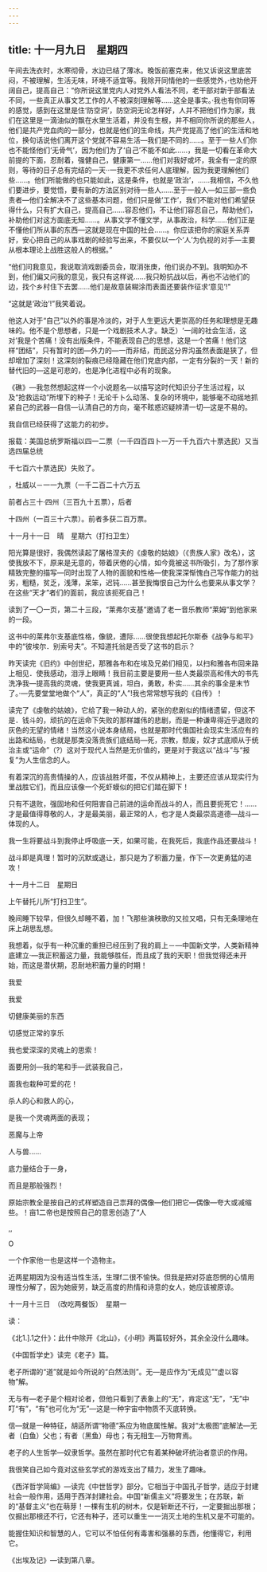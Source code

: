```yaml
---
---
---
```

title: 十一月九日　星期四
---




午间去洗衣时，水寒彻骨，水边已结了薄冰。晚饭前塞克来，他又诉说这里底苦闷，不被理解，生活无味，环境不适宜等。我除开同情他的一些感觉外，·也劝他开阔自己，提高自己：“你所说这里党内人对党外人看法不同，老干部对新于部看法不同，一些真正从事文艺工作的人不被深刻理解等……这全是事实。·我也有你同等的感觉，感到在这里是住‘防空洞’，防空洞无论怎样好，人并不把他们作为家，我们在这里是一滴油似的飘在水里生活着，并没有生根，并不相同你所说的那些人，他们是共产党血肉的一部分，也就是他们的生命线，共产党提高了他们的生活和地位，换句话说他们离开这个党就不容易生活―我们是不同的……。至于一些人们你也不能怪他们‘无骨气’，因为他们为了‘自己’不能不如此……，我是一切看在革命大前提的下面，忍耐着，强健自己，健康第一……他们对我好或坏，我全有一定的原则，等待的日子总有完结的一天··一我更不求任何人底理解，因为我更理解他们些……。他们所能做的也只能如此，这是条件，也就是‘政治’，……我相信，不久他们要进步，要觉悟，要有新的方法区别对待一些人……至于一般人―如三部一些负责者―他们全解决不了这些基本问题，他们只是做‘工作’，我们不能对他们希望获得什么，只有扩大自己，提高自己……容忍他们，不让他们容忍自己，帮助他们，补助他们对这方面底无知……。从事文学不懂文学，从事政治，科学……他们正是不懂他们所从事的东西―这就是现在中国的社会……。你应该把你的家庭关系弄好，安心把自己的从事戏剧的经验写出来，不要仅以一个‘人’为仇视的对手―主要从根本理论上战胜这般人的根据。”

“他们问我意见，我说取消戏剧委员会，取消张庚，他们说办不到。我明知办不到，他们偏又问我的意见，我只有这样说……我只盼抗战以后，再也不沾他们的边，找个乡村住下去罢……他们是故意装糊涂而表面还要装作征求‘意见’!"

“这就是‘政治’!”我笑着说。

他这人对于“自己”以外的事是冷淡的，对于人生更远大更崇高的任务和理想是无趣味的。他不是个思想者，只是一个戏剧技术人才。缺乏）‘一阔的社会生活，这对’我是个苦痛！没有出版条件，不能表现自己的思想，这是一个苦痛！他们这样“团结”，只有暂时的团―外力的―一而非结，而民这分界沟虽然表面是狭了，但却增加了深刻！这深刻的裂痕已经隐藏在他们党底内部，一定有分裂的一天！新的替代旧的―这是可悲的，也是净化进程中必有的现象。

《礁》―我忽然想起这样一个小说题名―以描写这时代知识分子生活过程，以及“抢救运动”所埋下的种子！无论千卜么动荡、复杂的环境中，能够毫不动摇地抓紧自己的武器―自信―认清自己的方向，毫不眩惑迟疑辨清一切―这是不易的。

我自信已经获得了这能力的初步。

报载：美国总统罗斯福以四一二票（一千四百四卜一万一千九百六十票选民）又当选四届总统

千七百六十票选民）失败了。

，杜威以－一一九票（一千二百二十六万五

前者占三十·四州（三百九十五票），后者

十四州（一百三十六票）。前者多获二百万票。





十一月十一日　晴　星期六（打扫卫生）


阳光算是很好，我偶然读起了屠格涅夫的《虔敬的姑娘》（《贵族人家》改名），这使我放不下，原来是无意的，带着厌倦的心情，如今竟被这书所吸引，为了那作家精致完整的描写―同时出现了人物的面貌和性格―使我深深惭愧白己写作能力的拙劣，粗糙，贫乏，浅薄，呆笨，迟钝……甚至我悔恨自己为什么也要来从事文学？在这些“天才”者们的面前，我应该扼死自己！

读到了一〇一页，第二十三段，“莱弗尔支基”邀请了老一音乐教师“莱姆”到他家来的一段。

这书中的莱弗尔支基底性格，像貌，遭际……很使我想起托尔斯泰《战争与和平》中的“彼埃尔．别索号夫”。不知道托翁是否受了这书的启示？

昨天读完《旧约》中创世纪，那雅各布和在埃及兄弟们相见，以扫和雅各布回来路上相见．使我感动，泪浮上眼睛！我目前主要是要用一些人类最崇高和伟大的书先洗净我―提高我的灵魂，使我更真诚，坦白，勇敢，朴实……其余的事全是末节了。·―先要堂堂地做个“人”，真正的“人”!我也常常想写我的《自传》！

读完了《虔敬的姑娘》，它给了我一种动人的，紧张的悲剧似的情绪遗留，但这不是．钱斗的，顽抗的在运命下失败的那样雄伟的悲剧，而是一种谦卑得近乎退败的灰色的无望的情绪！当然这小说本身结局，也就是那时代俄国社会现实生活应有的出路和结局，也就是那类没落贵族们底结局―死，宗教，颓废，奴才式底顺从于统治主或“运命”（?）这对于现代人当然是无价值的，更是对于我这以“战斗”与“报复”为人生信念的人。

有着深沉的高贵情操的人，应该战胜坏蛋，不仅从精神上，主要还应该从现实行为里战胜它们，而且应该像一个死虾蟆似的把它们踏在脚下！

只有不退败，强固地和任何阻害自己前进的运命而战斗的人，而且要扼死它！……才是最值得尊敬的人，才是最美丽，最正常的人，也才是人类最崇高道德―战斗―体现的人。

我一生将要战斗到我停止呼吸底一天，如果可能，在我死后，我底作品还要战斗！

战斗即是真理！暂时的沉默或退让，那只是为了积蓄力量，作下一次更勇猛的进攻！





十一月十二日　星期日


上午替托儿所“打扫卫生”。

晚间睡下较早，但很久却睡不着，加！飞那些演秧歌的又拉又唱，只有无条理地在床上胡思乱想。

我想着，似乎有一种沉重的重担已经压到了我的肩上－―中国新文学，人类新精神底建立·―我正积蓄这力量，我能够胜任，而且成了我的天职！但我觉得还未开始，而这是潜伏期，忍耐地积蓄力量的时期！

我爱

我爱

切健康美丽的东西

切感觉正常的享乐

我也爱深深的灵魂上的思索！

面要用剑―我的笔和手―武装我自己，

面我也栽种可爱的花！

杀人的心和救人的心，

是我一个灵魂两面的表现；

恶魔与上帝

人与兽……

底力量结合于一身，

而且是那般强烈！

原始宗教全是按自己的式样塑造自己祟拜的偶像―他们把它―偶像―夸大或减缩些。！亩1二帝也是按照自己的意思创造了“人

,,

O

一个作家他一也是这样一个造物主。

近两星期因为没有适当性生活，生理f二很不愉快。但我是把对芬底怨惘的心情用理性分解了，因为她疲劳，缺乏高度的热情和诗意的女人，她应该被原谅。





十一月十三日　（改吃两餐饭）　星期一


读：

《北1.].1之什》：此什中除开《北山》，《小明》两篇较好外，其余全没什么趣味。

《中国哲学史》读完《老子》篇。

老子所谓的“道”就是如今所说的“白然法则”。无―是应作为“无成见”“虚以容物”解。

无与有―老子是个相对论者，但他只看到了表象上的“无”，肯定这“无”，“无”中叮“有”，“有”也可化为“无”―这是一种宇宙中物质不灭底转换。

信―就是一种特征，胡适所谓“物德”系应为物底属性解。我对“太极图”底解法―无者（白鱼）父也；有者（黑鱼）母也；有无相生―万物育焉。

老子的人生哲学―奴隶哲学。虽然在那时代它有着某种破坏统治者意识的作用。

我很笑自己如今竟对这些玄学式的游戏支出了精力，发生了趣味。

《西洋哲学简编》―读完《中世哲学》部分。它相当于中国孔子哲学，适应于封建社会一般作用，适用于西洋封建社会。中国“新儒主义”将要发生；在苏联，新的“基督主义”也在萌芽！一棵有生机的树木，仅是斩断还不行，一定要掘出那根；仅掘出那根还不行，它还有种子，还可以重生一一消灭土地的生机又是不可能的。

能握住知识和智慧的人，它可以不怕任何有毒害和强暴的东西，他懂得它，利用它。

《出埃及记》―读到第八章。